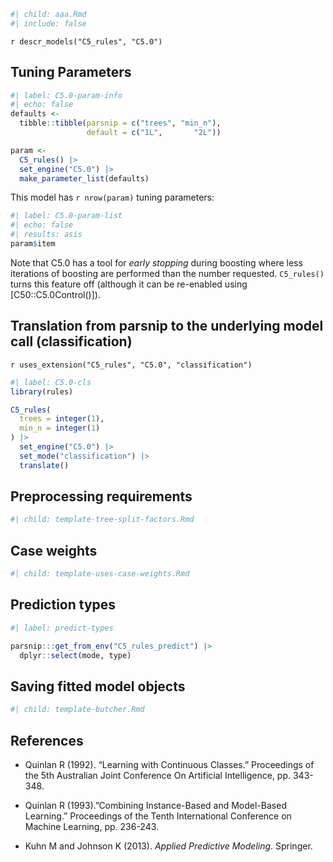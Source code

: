 ```r
#| child: aaa.Rmd
#| include: false
```

`r descr_models("C5_rules", "C5.0")`

## Tuning Parameters

```r
#| label: C5.0-param-info
#| echo: false
defaults <- 
  tibble::tibble(parsnip = c("trees", "min_n"),
                 default = c("1L",       "2L"))

param <-
  C5_rules() |> 
  set_engine("C5.0") |> 
  make_parameter_list(defaults)
```

This model has `r nrow(param)` tuning parameters:

```r
#| label: C5.0-param-list
#| echo: false
#| results: asis
param$item
```

Note that C5.0 has a tool for _early stopping_ during boosting where less iterations of boosting are performed than the number requested. `C5_rules()` turns this feature off (although it can be re-enabled using [C50::C5.0Control()]).

## Translation from parsnip to the underlying model call  (classification)

`r uses_extension("C5_rules", "C5.0", "classification")`

```r
#| label: C5.0-cls
library(rules)

C5_rules(
  trees = integer(1),
  min_n = integer(1)
) |>
  set_engine("C5.0") |>
  set_mode("classification") |>
  translate()
```

## Preprocessing requirements

```r
#| child: template-tree-split-factors.Rmd
```

## Case weights

```r
#| child: template-uses-case-weights.Rmd
```

## Prediction types

```r
#| label: predict-types

parsnip:::get_from_env("C5_rules_predict") |>
  dplyr::select(mode, type)

```

## Saving fitted model objects

```r
#| child: template-butcher.Rmd
```


## References

 - Quinlan R (1992). "Learning with Continuous Classes." Proceedings of the 5th Australian Joint Conference On Artificial Intelligence, pp. 343-348.

 - Quinlan R (1993)."Combining Instance-Based and Model-Based Learning." Proceedings of the Tenth International Conference on Machine Learning, pp. 236-243.

 - Kuhn M and Johnson K (2013). _Applied Predictive Modeling_. Springer.
